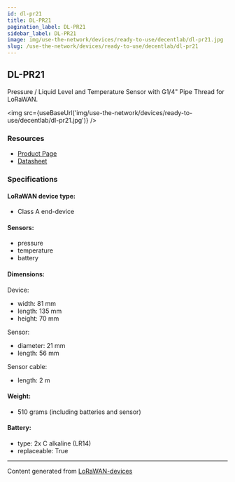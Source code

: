 ```yaml
---
id: dl-pr21
title: DL-PR21
pagination_label: DL-PR21
sidebar_label: DL-PR21
image: img/use-the-network/devices/ready-to-use/decentlab/dl-pr21.jpg
slug: /use-the-network/devices/ready-to-use/decentlab/dl-pr21
---
```



## DL-PR21

Pressure / Liquid Level and Temperature Sensor with G1/4" Pipe Thread for LoRaWAN.

<img src={useBaseUrl('img/use-the-network/devices/ready-to-use/decentlab/dl-pr21.jpg')} />

### Resources

- [Product Page](https://www.decentlab.com/products/pressure-/-liquid-level-and-temperature-sensor-with-g1/4-pipe-thread-for-lorawan)
- [Datasheet](https://cdn.decentlab.com/download/datasheets/Decentlab-DL-PR21-datasheet.pdf)

### Specifications

#### LoRaWAN device type:

- Class A end-device

#### Sensors:

- pressure
- temperature
- battery

#### Dimensions:

Device:

- width: 81 mm
- length: 135 mm
- height: 70 mm

Sensor:

- diameter: 21 mm
- length: 56 mm

Sensor cable:

- length: 2 m

#### Weight:

- 510 grams (including batteries and sensor)

#### Battery:

- type: 2x C alkaline (LR14)
- replaceable: True

---

Content generated from [LoRaWAN-devices](https://github.com/TheThingsNetwork/lorawan-devices)
